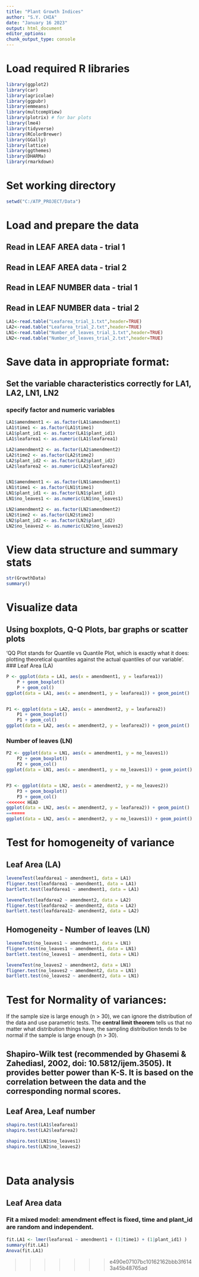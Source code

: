 ```yaml
---
title: "Plant Growth Indices"
author: "S.Y. CHIA"
date: "January 16 2023"
output: html_document
editor_options: 
chunk_output_type: console
---
```


# Load required R libraries

```r

library(ggplot2)
library(car)
library(agricolae)
library(ggpubr)
library(emmeans)
library(multcompView)
library(plotrix) # for bar plots
library(lme4)
library(tidyverse)
library(RColorBrewer)
library(GGally)
library(lattice)
library(ggthemes)
library(DHARMa)
library(rmarkdown)

```

# Set working directory

```r

setwd("C:/ATP_PROJECT/Data")


```

# Load and prepare the data

## Read in LEAF AREA data - trial 1
## Read in LEAF AREA data - trial 2

## Read in LEAF NUMBER data - trial 1
## Read in LEAF NUMBER data - trial 2
```r

LA1<-read.table("Leafarea_trial_1.txt",header=TRUE)
LA2<-read.table("Leafarea_trial_2.txt",header=TRUE)
LN1<-read.table("Number_of_leaves_trial_1.txt",header=TRUE)
LN2<-read.table("Number_of_leaves_trial_2.txt",header=TRUE)

```

# Save data in appropriate format: 
## Set the variable characteristics correctly for LA1, LA2, LN1, LN2
### specify factor and numeric variables

```r

LA1$amendment1 <- as.factor(LA1$amendment1)
LA1$time1 <- as.factor(LA1$time1) 
LA1$plant_id1 <- as.factor(LA1$plant_id1)
LA1$leafarea1 <- as.numeric(LA1$leafarea1)

LA2$amendment2 <- as.factor(LA2$amendment2)
LA2$time2 <- as.factor(LA2$time2) 
LA2$plant_id2 <- as.factor(LA2$plant_id2)
LA2$leafarea2 <- as.numeric(LA2$leafarea2)


LN1$amendment1 <- as.factor(LN1$amendment1)
LN1$time1 <- as.factor(LN1$time1) 
LN1$plant_id1 <- as.factor(LN1$plant_id1)
LN1$no_leaves1 <- as.numeric(LN1$no_leaves1)

LN2$amendment2 <- as.factor(LN2$amendment2)
LN2$time2 <- as.factor(LN2$time2) 
LN2$plant_id2 <- as.factor(LN2$plant_id2)
LN2$no_leaves2 <- as.numeric(LN2$no_leaves2)

```

# View data structure and summary stats

```r

str(GrowthData)
summary()

```

# Visualize data
## Using boxplots, Q-Q Plots, bar graphs or scatter plots
   'QQ Plot stands for Quantile vs Quantile Plot, which is exactly what it does: plotting theoretical       quantiles against the actual quantiles of our variable'.
### Leaf Area (LA)

```r

P <- ggplot(data = LA1, aes(x = amendment1, y = leafarea1))
    P + geom_boxplot()
    P + geom_col()
ggplot(data = LA1, aes(x = amendment1, y = leafarea1)) + geom_point()


P1 <- ggplot(data = LA2, aes(x = amendment2, y = leafarea2))
    P1 + geom_boxplot()
    P1 + geom_col()
ggplot(data = LA2, aes(x = amendment2, y = leafarea2)) + geom_point()

```

### Number of leaves (LN)

```r

P2 <- ggplot(data = LN1, aes(x = amendment1, y = no_leaves1))
    P2 + geom_boxplot()
    P2 + geom_col()
ggplot(data = LN1, aes(x = amendment1, y = no_leaves1)) + geom_point()


P3 <- ggplot(data = LN2, aes(x = amendment2, y = no_leaves2))
    P3 + geom_boxplot()
    P3 + geom_col()
<<<<<<< HEAD
ggplot(data = LN2, aes(x = amendment2, y = leafarea2)) + geom_point()
=======
ggplot(data = LN2, aes(x = amendment2, y = no_leaves1)) + geom_point()

```

# Test for homogeneity of variance
## Leaf Area (LA)

```r

leveneTest(leafdarea1 ~ amendment1, data = LA1)
fligner.test(leafdarea1 ~ amendment1, data = LA1)
bartlett.test(leafdarea1 ~ amendment1, data = LA1) 

leveneTest(leafdarea2 ~ amendment2, data = LA2)
fligner.test(leafdarea2 ~ amendment2, data = LA2)
bartlett.test(leafdarea12~ amendment2, data = LA2) 

```

## Homogeneity - Number of leaves (LN)

```r
leveneTest(no_leaves1 ~ amendment1, data = LN1)
fligner.test(no_leaves1 ~ amendment1, data = LN1)
bartlett.test(no_leaves1 ~ amendment1, data = LN1)

leveneTest(no_leaves2 ~ amendment2, data = LN1)
fligner.test(no_leaves2 ~ amendment2, data = LN1)
bartlett.test(no_leaves2 ~ amendment2, data = LN1) 

```

# Test for Normality of variances: 

If the sample size is large enough (n > 30), we can ignore the distribution of the data and use parametric tests. The **central limit theorem** tells us that no matter what distribution things have, 
the sampling distribution tends to be normal if the sample is large enough (n > 30).

## Shapiro-Wilk test (recommended by Ghasemi & Zahediasl, 2002, doi: 10.5812/ijem.3505). It provides better power than K-S. It is based on the correlation between the data and the corresponding normal scores.
## Leaf Area, Leaf number

```r
shapiro.test(LA1$leafarea1)
shapiro.test(LA2$leafarea2)

shapiro.test(LN1$no_leaves1)
shapiro.test(LN2$no_leaves2)




``` 

# Data analysis
## Leaf Area data
### Fit a mixed model: amendment effect is fixed, time and plant_id are random and independent.

```r

fit.LA1 <- lmer(leafarea1 ~ amendment1 + (1|time1) + (1|plant_id1) )
summary(fit.LA1)
Anova(fit.LA1)

```
>>>>>>> e490e07107bc10162162bbb3f6143a45b48765ad
